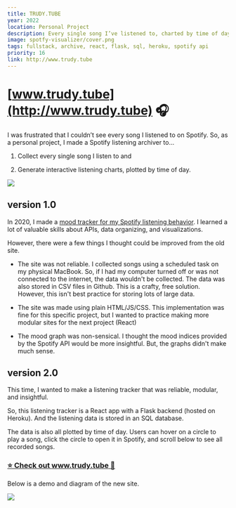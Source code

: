 ```yaml
---
title: TRUDY.TUBE
year: 2022
location: Personal Project
description: Every single song I’ve listened to, charted by time of day
image: spotfy-visualizer/cover.png
tags: fullstack, archive, react, flask, sql, heroku, spotify api
priority: 16
link: http://www.trudy.tube
---
```


# [www.trudy.tube](http://www.trudy.tube) 🎧

I was frustrated that I couldn’t see every song I listened to on Spotify. So, as a personal project, I made a Spotify listening archiver to…

1.  Collect every single song I listen to and

2.  Generate interactive listening charts, plotted by time of day.

![](/spotfy-visualizer/2.jpg)

## version 1.0

In 2020, I made a [mood tracker for my Spotify listening behavior](http://www.trudy.computer/spotify-mood). I learned a lot of valuable skills about APIs, data organizing, and visualizations.

However, there were a few things I thought could be improved from the old site.

- The site was not reliable. I collected songs using a scheduled task on my physical MacBook. So, if I had my computer turned off or was not connected to the internet, the data wouldn't be collected. The data was also stored in CSV files in Github. This is a crafty, free solution. However, this isn't best practice for storing lots of large data.

- The site was made using plain HTML/JS/CSS. This implementation was fine for this specific project, but I wanted to practice making more modular sites for the next project (React)

- The mood graph was non-sensical. I thought the mood indices provided by the Spotify API would be more insightful. But, the graphs didn't make much sense.

## version 2.0

This time, I wanted to make a listening tracker that was reliable, modular, and insightful.

So, this listening tracker is a React app with a Flask backend (hosted on Heroku). And the listening data is stored in an SQL database.

The data is also all plotted by time of day. Users can hover on a circle to play a song, click the circle to open it in Spotify, and scroll below to see all recorded songs.

### [⭐️ Check out www.trudy.tube 🐸](http://www.trudy.tube)

Below is a demo and diagram of the new site.

<Vimeo vimeoId="661674779" />

![](https://github.com/trudypainter/trudy-computer-react/blob/main/projects/listening-explorer/spotifyvisualizer.png?raw=true)
